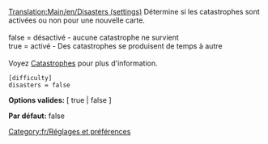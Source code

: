 [[Translation:Main/en/Disasters (settings)]]
{{en/-}}
Détermine si les catastrophes sont activées ou non pour une nouvelle carte.<br><br>
false = désactivé - aucune catastrophe ne survient<br>
true = activé - Des catastrophes se produisent de temps à autre<br><br>
Voyez [[Main/fr/Catastrophes|Catastrophes]] pour plus d'information.

<pre>
[difficulty]
disasters = false
</pre>

'''Options valides:''' [ true | false ]

'''Par défaut:''' false


[[Category:fr/Réglages et préférences]]